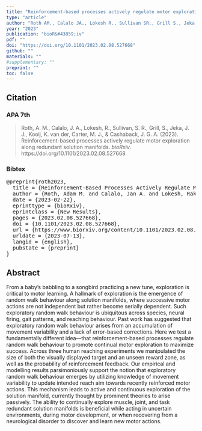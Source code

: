 ```yaml
---
title: "Reinforcement-based processes actively regulate motor exploration along redundant solution manifolds"
type: "article"
author: "Roth AM., Calalo JA., Lokesh R., Sullivan SR., Grill S., Jeka JJ., van der Kooij K., Carter MJ., & Cashaback JGA."
year: "2023"
publication: "bioR&#43859;iv"
pdf: ""
doi: "https://doi.org/10.1101/2023.02.08.527668"
github: ""
materials: ""
#supplementary: ""
preprint: ""
toc: false
---
```


## Citation

### APA 7th

> Roth, A. M., Calalo, J. A., Lokesh, R., Sullivan, S. R., Grill, S., Jeka, J. J., Kooij, K. van der, Carter, M. J., & Cashaback, J. G. A. (2023). Reinforcement-based processes actively regulate motor exploration along redundant solution manifolds. *bioRxiv*. https://doi.org/10.1101/2023.02.08.527668

### Bibtex

<pre>
@preprint{roth2023,
  title = {Reinforcement-Based Processes Actively Regulate Motor Exploration along Redundant Solution Manifolds},
  author = {Roth, Adam M. and Calalo, Jan A. and Lokesh, Rakshith and Sullivan, Seth R. and Grill, Stephen and Jeka, John J. and family=Kooij, given=Katinka, prefix=van der, useprefix=false and Carter, Michael J. and Cashaback, Joshua G. A.},
  date = {2023-02-22},
  eprinttype = {bioRxiv},
  eprintclass = {New Results},
  pages = {2023.02.08.527668},
  doi = {10.1101/2023.02.08.527668},
  url = {https://www.biorxiv.org/content/10.1101/2023.02.08.527668v2},
  urldate = {2023-07-13},
  langid = {english},
  pubstate = {preprint}
}
</pre>

## Abstract

From a baby’s babbling to a songbird practicing a new tune, exploration is critical to motor learning. A hallmark of exploration is the emergence of random walk behaviour along solution manifolds, where successive motor actions are not independent but rather become serially dependent. Such exploratory random walk behaviour is ubiquitous across species, neural firing, gait patterns, and reaching behaviour. Past work has suggested that exploratory random walk behaviour arises from an accumulation of movement variability and a lack of error-based corrections. Here we test a fundamentally different idea—that reinforcement-based processes regulate random walk behaviour to promote continual motor exploration to maximize success. Across three human reaching experiments we manipulated the size of both the visually displayed target and an unseen reward zone, as well as the probability of reinforcement feedback. Our empirical and modelling results parsimoniously support the notion that exploratory random walk behaviour emerges by utilizing knowledge of movement variability to update intended reach aim towards recently reinforced motor actions. This mechanism leads to active and continuous exploration of the solution manifold, currently thought by prominent theories to arise passively. The ability to continually explore muscle, joint, and task redundant solution manifolds is beneficial while acting in uncertain environments, during motor development, or when recovering from a neurological disorder to discover and learn new motor actions.
